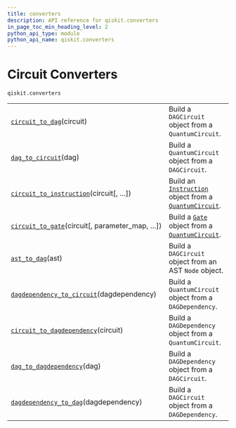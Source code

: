 ```yaml
---
title: converters
description: API reference for qiskit.converters
in_page_toc_min_heading_level: 2
python_api_type: module
python_api_name: qiskit.converters
---
```


<span id="module-qiskit.converters" />

<span id="qiskit-converters" />

# Circuit Converters

<span id="module-qiskit.converters" />

`qiskit.converters`

|                                                                                                                                      |                                                                                                                                                                                    |
| ------------------------------------------------------------------------------------------------------------------------------------ | ---------------------------------------------------------------------------------------------------------------------------------------------------------------------------------- |
| [`circuit_to_dag`](qiskit.converters.circuit_to_dag "qiskit.converters.circuit_to_dag")(circuit)                                     | Build a `DAGCircuit` object from a `QuantumCircuit`.                                                                                                                               |
| [`dag_to_circuit`](qiskit.converters.dag_to_circuit "qiskit.converters.dag_to_circuit")(dag)                                         | Build a `QuantumCircuit` object from a `DAGCircuit`.                                                                                                                               |
| [`circuit_to_instruction`](qiskit.converters.circuit_to_instruction "qiskit.converters.circuit_to_instruction")(circuit\[, …])       | Build an [`Instruction`](qiskit.circuit.Instruction "qiskit.circuit.Instruction") object from a [`QuantumCircuit`](qiskit.circuit.QuantumCircuit "qiskit.circuit.QuantumCircuit"). |
| [`circuit_to_gate`](qiskit.converters.circuit_to_gate "qiskit.converters.circuit_to_gate")(circuit\[, parameter\_map, …])            | Build a [`Gate`](qiskit.circuit.Gate "qiskit.circuit.Gate") object from a [`QuantumCircuit`](qiskit.circuit.QuantumCircuit "qiskit.circuit.QuantumCircuit").                       |
| [`ast_to_dag`](qiskit.converters.ast_to_dag "qiskit.converters.ast_to_dag")(ast)                                                     | Build a `DAGCircuit` object from an AST `Node` object.                                                                                                                             |
| [`dagdependency_to_circuit`](qiskit.converters.dagdependency_to_circuit "qiskit.converters.dagdependency_to_circuit")(dagdependency) | Build a `QuantumCircuit` object from a `DAGDependency`.                                                                                                                            |
| [`circuit_to_dagdependency`](qiskit.converters.circuit_to_dagdependency "qiskit.converters.circuit_to_dagdependency")(circuit)       | Build a `DAGDependency` object from a `QuantumCircuit`.                                                                                                                            |
| [`dag_to_dagdependency`](qiskit.converters.dag_to_dagdependency "qiskit.converters.dag_to_dagdependency")(dag)                       | Build a `DAGDependency` object from a `DAGCircuit`.                                                                                                                                |
| [`dagdependency_to_dag`](qiskit.converters.dagdependency_to_dag "qiskit.converters.dagdependency_to_dag")(dagdependency)             | Build a `DAGCircuit` object from a `DAGDependency`.                                                                                                                                |

